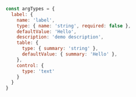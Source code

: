 ```js
const argTypes = {
  label: {
    name: 'label',
    type: { name: 'string', required: false },
    defaultValue: 'Hello',
    description: 'demo description',
    table: {
      type: { summary: 'string' },
      defaultValue: { summary: 'Hello' },
    },
    control: {
      type: 'text'
    }
  }
}
```
